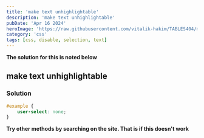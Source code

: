 ```yaml
---
title: 'make text unhighlightable'
description: 'make text unhighlightable'
pubDate: 'Apr 16 2024'
heroImage: 'https://raw.githubusercontent.com/vitalik-hakim/TABLES404/main/error_b/CSS.png'
category: 'css'
tags: [css, disable, selection, text]
---
```


**The solution for this is noted below**

## make text unhighlightable

### Solution

```css
#example {
	user-select: none;
}
```

**Try other methods by searching on the site. That is if this doesn't work**
